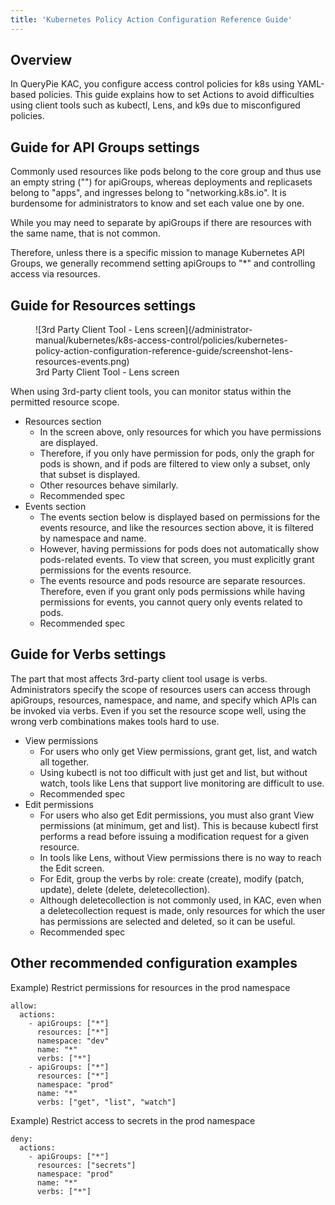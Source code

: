 ```yaml
---
title: 'Kubernetes Policy Action Configuration Reference Guide'
---
```


## Overview

In QueryPie KAC, you configure access control policies for k8s using YAML-based policies. This guide explains how to set Actions to avoid difficulties using client tools such as kubectl, Lens, and k9s due to misconfigured policies.

## Guide for API Groups settings

Commonly used resources like pods belong to the core group and thus use an empty string ("") for apiGroups, whereas deployments and replicasets belong to "apps", and ingresses belong to "networking.k8s.io". It is burdensome for administrators to know and set each value one by one.

While you may need to separate by apiGroups if there are resources with the same name, that is not common.

Therefore, unless there is a specific mission to manage Kubernetes API Groups, we generally recommend setting apiGroups to "*" and controlling access via resources.

## Guide for Resources settings

<figure data-layout="center" data-align="center">
![3rd Party Client Tool - Lens screen](/administrator-manual/kubernetes/k8s-access-control/policies/kubernetes-policy-action-configuration-reference-guide/screenshot-lens-resources-events.png)
<figcaption>
3rd Party Client Tool - Lens screen
</figcaption>
</figure>

When using 3rd-party client tools, you can monitor status within the permitted resource scope.

* Resources section
    * In the screen above, only resources for which you have permissions are displayed.
    * Therefore, if you only have permission for pods, only the graph for pods is shown, and if pods are filtered to view only a subset, only that subset is displayed.
    * Other resources behave similarly.
    * Recommended spec
* Events section
    * The events section below is displayed based on permissions for the events resource, and like the resources section above, it is filtered by namespace and name.
    * However, having permissions for pods does not automatically show pods-related events. To view that screen, you must explicitly grant permissions for the events resource.
    * The events resource and pods resource are separate resources. Therefore, even if you grant only pods permissions while having permissions for events, you cannot query only events related to pods.
    * Recommended spec

## Guide for Verbs settings

The part that most affects 3rd-party client tool usage is verbs. Administrators specify the scope of resources users can access through apiGroups, resources, namespace, and name, and specify which APIs can be invoked via verbs. Even if you set the resource scope well, using the wrong verb combinations makes tools hard to use.

* View permissions
    * For users who only get View permissions, grant get, list, and watch all together.
    * Using kubectl is not too difficult with just get and list, but without watch, tools like Lens that support live monitoring are difficult to use.
    * Recommended spec
* Edit permissions
    * For users who also get Edit permissions, you must also grant View permissions (at minimum, get and list). This is because kubectl first performs a read before issuing a modification request for a given resource.
    * In tools like Lens, without View permissions there is no way to reach the Edit screen.
    * For Edit, group the verbs by role: create (create), modify (patch, update), delete (delete, deletecollection).
    * Although deletecollection is not commonly used, in KAC, even when a deletecollection request is made, only resources for which the user has permissions are selected and deleted, so it can be useful.
    * Recommended spec

## Other recommended configuration examples

Example) Restrict permissions for resources in the prod namespace
```
allow:
  actions:
    - apiGroups: ["*"]
      resources: ["*"]
      namespace: "dev"
      name: "*"
      verbs: ["*"]
    - apiGroups: ["*"]
      resources: ["*"]
      namespace: "prod"
      name: "*"
      verbs: ["get", "list", "watch"]
```

Example) Restrict access to secrets in the prod namespace
```
deny:
  actions:
    - apiGroups: ["*"]
      resources: ["secrets"]
      namespace: "prod"
      name: "*"
      verbs: ["*"]
```
